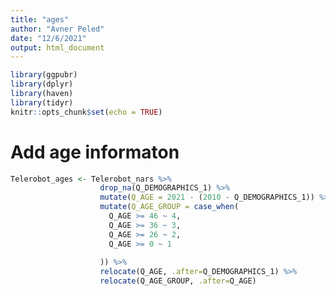 ---
title: "ages"
author: "Avner Peled"
date: "12/6/2021"
output: html_document
---

```{r setup, include=FALSE}
library(ggpubr)
library(dplyr)
library(haven)
library(tidyr)
knitr::opts_chunk$set(echo = TRUE)
```

# Add age informaton
```{r}
Telerobot_ages <- Telerobot_nars %>%
                    drop_na(Q_DEMOGRAPHICS_1) %>%
                    mutate(Q_AGE = 2021 - (2010 - Q_DEMOGRAPHICS_1)) %>%
                    mutate(Q_AGE_GROUP = case_when(
                      Q_AGE >= 46 ~ 4,
                      Q_AGE >= 36 ~ 3,
                      Q_AGE >= 26 ~ 2,
                      Q_AGE >= 0 ~ 1
                      
                    )) %>%
                    relocate(Q_AGE, .after=Q_DEMOGRAPHICS_1) %>%
                    relocate(Q_AGE_GROUP, .after=Q_AGE) 
```